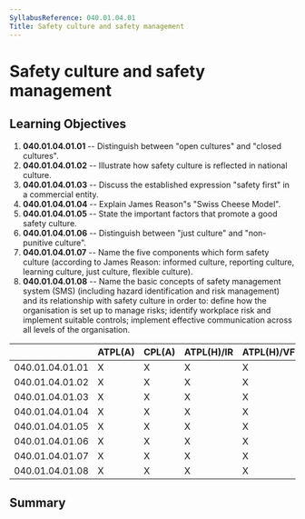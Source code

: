 ```yaml
---
SyllabusReference: 040.01.04.01
Title: Safety culture and safety management
---
```


# Safety culture and safety management

## Learning Objectives

1.  **040.01.04.01.01** -- Distinguish between "open cultures" and "closed
    cultures".
2.  **040.01.04.01.02** -- Illustrate how safety culture is reflected in
    national culture.
3.  **040.01.04.01.03** -- Discuss the established expression "safety first" in
    a commercial entity.
4.  **040.01.04.01.04** -- Explain James Reason"s "Swiss Cheese Model".
5.  **040.01.04.01.05** -- State the important factors that promote a good
    safety culture.
6.  **040.01.04.01.06** -- Distinguish between "just culture" and "non-punitive
    culture".
7.  **040.01.04.01.07** -- Name the five components which form safety culture
    (according to James Reason: informed culture, reporting culture, learning
    culture, just culture, flexible culture).
8.  **040.01.04.01.08** -- Name the basic concepts of safety management system
    (SMS) (including hazard identification and risk management) and its
    relationship with safety culture in order to: define how the organisation is
    set up to manage risks; identify workplace risk and implement suitable
    controls; implement effective communication across all levels of the
    organisation.

|                 | ATPL(A) | CPL(A) | ATPL(H)/IR | ATPL(H)/VFR | CPL(H) | IR  | CBIR(A) |
| --------------- | ------- | ------ | ---------- | ----------- | ------ | --- | ------- |
| 040.01.04.01.01 | X       | X      | X          | X           | X      | X   | X       |
| 040.01.04.01.02 | X       | X      | X          | X           | X      | X   | X       |
| 040.01.04.01.03 | X       | X      | X          | X           | X      | X   |         |
| 040.01.04.01.04 | X       | X      | X          | X           | X      | X   | X       |
| 040.01.04.01.05 | X       | X      | X          | X           | X      | X   | X       |
| 040.01.04.01.06 | X       | X      | X          | X           | X      | X   | X       |
| 040.01.04.01.07 | X       | X      | X          | X           | X      | X   | X       |
| 040.01.04.01.08 | X       | X      | X          | X           | X      | X   | X       |

## Summary

